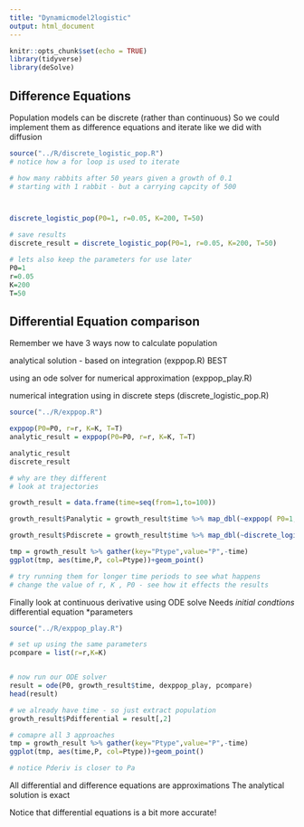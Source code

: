 ```yaml
---
title: "Dynamicmodel2logistic"
output: html_document
---
```


```r
knitr::opts_chunk$set(echo = TRUE)
library(tidyverse)
library(deSolve)

```

## Difference Equations

Population models can be discrete (rather than continuous)
So we could implement them as difference equations and iterate
like we did with diffusion

```r
source("../R/discrete_logistic_pop.R")
# notice how a for loop is used to iterate

# how many rabbits after 50 years given a growth of 0.1
# starting with 1 rabbit - but a carrying capcity of 500



discrete_logistic_pop(P0=1, r=0.05, K=200, T=50)

# save results
discrete_result = discrete_logistic_pop(P0=1, r=0.05, K=200, T=50)

# lets also keep the parameters for use later
P0=1
r=0.05
K=200
T=50

```

## Differential Equation comparison

Remember we have 3 ways now to calculate population

analytical solution - based on integration (exppop.R) BEST

using an ode solver for numerical approximation (exppop_play.R)

numerical integration using in discrete steps (discrete_logistic_pop.R)
```r

source("../R/exppop.R")

exppop(P0=P0, r=r, K=K, T=T)
analytic_result = exppop(P0=P0, r=r, K=K, T=T)

analytic_result
discrete_result

# why are they different
# look at trajectories

growth_result = data.frame(time=seq(from=1,to=100))

growth_result$Panalytic = growth_result$time %>% map_dbl(~exppop( P0=1,r=0.05, K=200,T=.x ))

growth_result$Pdiscrete = growth_result$time %>% map_dbl(~discrete_logistic_pop( P0=1,r=0.05, K=200,T=.x ))

tmp = growth_result %>% gather(key="Ptype",value="P",-time)
ggplot(tmp, aes(time,P, col=Ptype))+geom_point()

# try running them for longer time periods to see what happens 
# change the value of r, K , P0 - see how it effects the results
```

Finally look at continuous derivative using ODE solve
Needs
*initial condtions
*differential equation
*parameters

```r

source("../R/exppop_play.R")

# set up using the same parameters
pcompare = list(r=r,K=K)


# now run our ODE solver
result = ode(P0, growth_result$time, dexppop_play, pcompare)
head(result)

# we already have time - so just extract population
growth_result$Pdifferential = result[,2]

# comapre all 3 approaches
tmp = growth_result %>% gather(key="Ptype",value="P",-time)
ggplot(tmp, aes(time,P, col=Ptype))+geom_point()

# notice Pderiv is closer to Pa
```

All differential and difference equations are approximations
The analytical solution is exact

Notice that differential equations is a bit more accurate!

